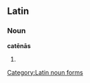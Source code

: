 ==Latin==

===Noun===
'''catēnās''' {{f}}

# {{inflection of|catena|catēna|acc|p|lang=la}}

[[Category:Latin noun forms]]